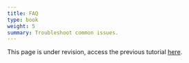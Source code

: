 ```yaml
---
title: FAQ
type: book
weight: 5
summary: Troubleshoot common issues.
---
```


This page is under revision, access the previous tutorial [here](https://langcog.github.io/metalab2/documentation.html).